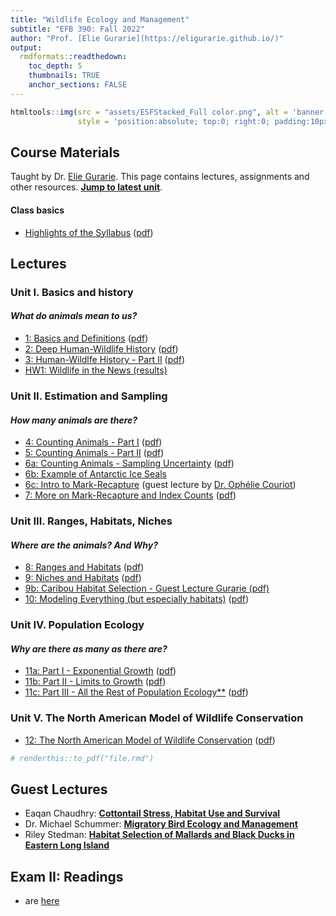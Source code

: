 ```yaml
---
title: "Wildlife Ecology and Management"
subtitle: "EFB 390: Fall 2022"
author: "Prof. [Elie Gurarie](https://eligurarie.github.io/)"
output: 
  rmdformats::readthedown:
    toc_depth: 5
    thumbnails: TRUE
    anchor_sections: FALSE
---
```



```r
htmltools::img(src = "assets/ESFStacked_Full color.png", alt = 'banner', 
               style = 'position:absolute; top:0; right:0; padding:10px; width:150px')
```


## Course Materials

Taught by Dr. [Elie Gurarie](https://www.esf.edu/faculty/gurarie/).  This page contains lectures, assignments and other resources.  [**Jump to latest unit**](#where-are-the-animals-and-why).


#### Class basics

- [Highlights of the Syllabus](lectures/HighlightsOfTheSyllabus.html) ([pdf](pdfs/Lecture00_HighlightsOfTheSyllabus.pdf))


## Lectures

### Unit I. Basics and history
#### *What do animals mean to us?*

- [1: Basics and Definitions](lectures/Lecture01/Lecture_Basics.html) ([pdf](pdfs/Lecture01_Basics.pdf))
- [2: Deep Human-Wildlife History](lectures/Lecture02/Lecture02_DeepHistory.html)  ([pdf](pdfs/Lecture02_DeepHistory.pdf))
- [3: Human-Wildlfe History - Part II](lectures/Lecture03/Lecture03_HistoryPartII.html)  ([pdf](lectures/Lecture03/Lecture03_HistoryPartII.pdf))
- [HW1: Wildlife in the News (results)](assignments/Results.html)


### Unit II. Estimation and Sampling
#### *How many animals are there?*

- [4: Counting Animals - Part I](lectures/Lecture04/Lecture04_CountingAnimals.html) ([pdf](lectures/Lecture04/Lecture04_CountingAnimals.pdf))
- [5: Counting Animals - Part II](lectures/Lecture05/Lecture05_CountingAnimals_PartII.html) ([pdf](lectures/Lecture04/Lecture04_CountingAnimals.pdf))
- [6a: Counting Animals - Sampling Uncertainty](lectures/Lecture06/Lecture06a_CountingAnimals_Uncertainty.html) ([pdf](lectures/Lecture06/Lecture06a_CountingAnimals_Uncertainty.pdf))
- [6b: Example of Antarctic Ice Seals](lectures/Lecture06/Lecture06b_EstimatingAntarcticIceSeals.pdf)
- [6c: Intro to Mark-Recapture](lectures/Lecture06/Lecture06c_MarkRecapture_OphelieCouriot.pdf) (guest lecture by [Dr. Ophélie Couriot](https://sites.google.com/view/opheliecouriot/cv))
- [7: More on Mark-Recapture and Index Counts](lectures/Lecture07/Lecture07_IndexCounts.html) ([pdf](lectures/Lecture07/Lecture07_IndexCounts.pdf))

### Unit III. Ranges, Habitats, Niches
#### *Where are the animals?  And Why?*

- [8: Ranges and Habitats](lectures/Lecture08/Lecture_Habitat_PartI.html) ([pdf](lectures/Lecture08/Lecture_Habitat_Part1.pdf))
- [9: Niches and Habitats](lectures/Lecture09/Lecture09_NichesAndHabitats.html) ([pdf](lectures/Lecture09/Lecture09_NichesAndHabitats.pdf))
- [9b: Caribou Habitat Selection - Guest Lecture Gurarie (pdf)](lectures/Lecture09/Lecture09b_Gurarie_PorcupineHabitatSelection.pdf)
- [10: Modeling Everything (but especially habitats)](lectures/Lecture10/Lecture_Modeling.html) ([pdf](lectures/Lecture10/Lecture10_Modeling.pdf))


### Unit IV. Population Ecology
#### *Why are there as many as there are?*

- [11a: Part I - Exponential Growth](lectures/Lecture11/Lecture_PopulationEcology.html) ([pdf](lectures/Lecture11/Lecture_PopulationEcology_PartI.pdf))
- [11b: Part II - Limits to Growth](lectures/Lecture11/Lecture_PopulationEcology_PartII.html) ([pdf](lectures/Lecture11/Lecture_PopulationEcology_PartII.pdf))
- [11c: Part III - All the Rest of Population Ecology**](lectures/Lecture11/Lecture_PopulationEcology_PartIII.html) ([pdf](lectures/Lecture11/Lecture_PopulationEcology_PartIII.pdf))


### Unit V. The North American Model of Wildlife Conservation

- [12: The North American Model of Wildlife Conservation](lectures/Lecture12/Lecture_NAM.html) ([pdf](lectures/Lecture12/Lecture_NAM.pdf))

```r
# renderthis::to_pdf("file.rmd")
```

## Guest Lectures

- Eaqan Chaudhry: [**Cottontail Stress, Habitat Use and Survival**](lectures/GuestLectures/Chaudhry_guestlecture_EFB390.pdf)
-  Dr. Michael Schummer: [**Migratory Bird Ecology and Management**](lectures/GuestLectures/Schummer_MigratoryBirdEcologyAndManagement.pdf)
-  Riley Stedman: [**Habitat Selection of Mallards and Black Ducks in Eastern Long Island**](lectures/GuestLectures/Stedman_Habitat selection of Ducks on Eastern Long Island.pdf)


## Exam II: Readings

- are [here](https://drive.google.com/drive/folders/1A-QLapqbN2C4RJ-1j_-TLq7iIeCg3uNN?usp=sharing)

<!-- 
instructions:
git push origin gh-pages

Or, to merge with (non-existent) main:
1. git checkout gh-pages
2. git merge main
3. git checkout main
--> 
